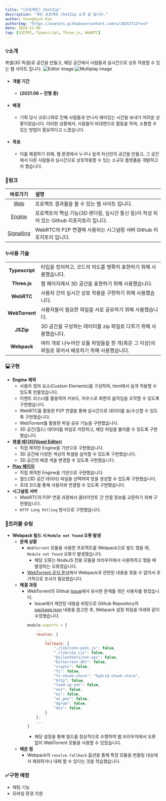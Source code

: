 ```yaml
---
title: "[프로젝트] ChatZip"
description: "개인 프로젝트 ChatZip 소개 글 입니다."
author: Younghyun Kim
authorImg: "https://avatars.githubusercontent.com/u/10252712?v=4"
date: 2024-12-08
tag: [프로젝트, Typescript, Three.js, WebRTC]
---
```

### 💡소개
복셀(3D 픽셀)로 공간을 만들고, 해당 공간에서 사람들과 실시간으로 상호 작용할 수 있는 웹 사이트 입니다.
![Editor image](https://chat-zip.pages.dev/assets/editor.png)
![Multiplay image](https://chat-zip.pages.dev/assets/multiplay.png)
- #### 개발 기간
    + **(2021.06 ~ 진행 중)**
- #### 배경
    + 기획 당시 코로나19로 인해 사람들과 만나서 재미있는 시간을 보내기 어려운 상황이었습니다. 이러한 상황에서, 사람들이 비대면으로 활동을 하며, 소통할 수 있는 방법이 필요하다고 느꼈습니다.
- #### 목표
    + 이를 해결하기 위해, 웹 환경에서 누구나 쉽게 자신만의 공간을 만들고, 그 공간에서 다른 사람들과 실시간으로 상호작용할 수 있는 소규모 플랫폼을 개발하고자 했습니다.
### 🔗링크
| 바로가기 | 설명 |
|:---:|:---|
| [Web](https://chat-zip.pages.dev/) | 프로젝트 결과물을 볼 수 있는 웹 사이트 입니다.
| [Engine](https://github.com/Chat-Zip/Engine/) | 프로젝트의 핵심 기능(3D 렌더링, 실시간 통신 등)이 작성 되어 있는 Github 리포지토리 입니다.
| [Signalling](https://github.com/Chat-Zip/Signalling/) | WebRTC의 P2P 연결에 사용되는 시그널링 서버 Github 리포지토리 입니다.
### ✨사용 기술
| | |
|:---:|:---|
| **Typescript** | 타입을 정의하고, 코드의 의도를 명확히 표현하기 위해 사용했습니다.
| **Three.js** | 웹 페이지에서 3D 공간을 표현하기 위해 사용했습니다.
| **WebRTC** | 사용자 간의 실시간 상호 작용을 구현하기 위해 사용했습니다.
| **WebTorrent** | 사용자들이 필요한 파일을 서로 공유하기 위해 사용했습니다.
| **JSZip** | 3D 공간을 구성하는 데이터를 zip 파일로 다루기 위해 사용했습니다.
| **Webpack** | 여러 개로 나누어진 모듈 파일들을 한 개(혹은 그 이상)의 파일로 묶어서 배포하기 위해 사용했습니다.
### 💻구현
- **Engine 제작**
    + 사용자 정의 요소(Custom Elements)를 구성하여, html에서 쉽게 적용할 수 있도록 만들었습니다.
    + 이벤트 리스너를 활용하여 키보드, 마우스로 화면의 움직임을 조작할 수 있도록 구현했습니다.
    + WebRTC를 활용한 P2P 연결을 통해 실시간으로 데이터를 송/수신할 수 있도록 구현했습니다.
    + WebTorrent를 활용한 파일 공유 기능을 구현했습니다.
    + 3D 공간(월드) 데이터를 파일로 저장하고, 해당 파일을 불러올 수 있도록 구현했습니다.
- [**복셀 에디터(Voxel Editor)**](https://chat-zip.pages.dev/editor/)
    + 직접 제작한 Engine을 기반으로 구현했습니다.
    + 3D 공간에 다양한 색상의 복셀을 설치할 수 있도록 구현했습니다.
    + 3D 공간의 배경 색을 변경할 수 있도록 구현했습니다.
- [**Play 페이지**](https://chat-zip.pages.dev/play/)
    + 직접 제작한 Engine을 기반으로 구현했습니다.
    + 월드(3D 공간 데이터) 파일을 선택하여 방을 생성할 수 있도록 구현했습니다.
    + 초대 코드를 통해 사용자와 연결할 수 있도록 구현했습니다.
- **시그널링 서버**
    + WebRTC의 P2P 연결 과정에서 클라이언트 간 연결 정보를 교환하기 위해 구현했습니다.
    + `HTTP Long Polling` 방식으로 구현했습니다.
### 🚨트러블 슈팅
- **Webpack 빌드 시 `Module not found` 오류 발생**
    + **문제 상황**
        - `WebTorrent` 모듈을 사용한 프로젝트를 Webpack으로 빌드 했을 때, `Module not found` 오류가 발생했습니다.
            + 해당 오류는 NodeJS 전용 모듈을 브라우저에서 사용하려고 했을 때 발생하는 오류였습니다.
        - [WebTorrent 공식 문서](https://webtorrent.io/docs)에서 Webpack과 관련된 내용을 찾을 수 없어서 추가적으로 조사가 필요했습니다.
    + **해결 과정**
        - WebTorrent의 Github [Issue](https://github.com/webtorrent/webtorrent/issues/2771)에서 유사한 문제를 겪은 사용자를 찾았습니다.
            + Issue에서 제안된 내용을 바탕으로 Github Repository의 [package.json](https://github.com/webtorrent/webtorrent/blob/c8ffdda0d0a03571bab2644cb5e0033d47486294/package.json#L11) 내용을 참고한 후, Webpack 설정 파일을 아래와 같이 수정했습니다.
            ```js title="webpack.config.js"
            module.exports = {
                ...
                resolve: {
                    ...
                    fallback: {
                        "./lib/conn-pool.js": false,
                        "./lib/utp.cjs": false,
                        "@silentbot1/nat-api": false,
                        "bittorrent-dht": false,
                        "crypto": false,
                        "fs": false,
                        "fs-chunk-store": "hybrid-chunk-store",
                        "http": false,
                        "load-ip-set": false,
                        "net": false,
                        "os": false,
                        "ut_pex": false,
                        "dgram": false,
                        "dns": false,
                    }
                },
                ...
            }
            ```
            + 해당 설정을 통해 빌드를 정상적으로 수행하여 웹 브라우저에서 오류 없이 WebTorrent 모듈을 사용할 수 있었습니다.
    + **배운 점**
        - Webpack의 `resolve.fallback` 옵션을 통해 특정 모듈을 번들링 대상에서 제외하거나 대체 할 수 있다는 것을 학습했습니다.
### ✅구현 예정
- 채팅 기능
- 모바일 환경 지원